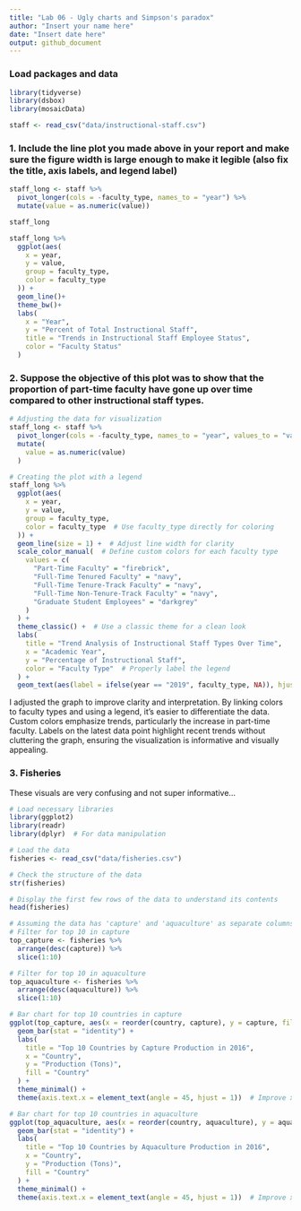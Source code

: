 ```yaml
---
title: "Lab 06 - Ugly charts and Simpson's paradox"
author: "Insert your name here"
date: "Insert date here"
output: github_document
---
```


### Load packages and data

```r


library(tidyverse) 
library(dsbox)
library(mosaicData) 

staff <- read_csv("data/instructional-staff.csv")

```

### 1. Include the line plot you made above in your report and make sure the figure width is large enough to make it legible (also fix the title, axis labels, and legend label)

```r
staff_long <- staff %>%
  pivot_longer(cols = -faculty_type, names_to = "year") %>%
  mutate(value = as.numeric(value))

staff_long
```

```r
staff_long %>%
  ggplot(aes(
    x = year,
    y = value,
    group = faculty_type,
    color = faculty_type
  )) +
  geom_line()+
  theme_bw()+
  labs(
    x = "Year",
    y = "Percent of Total Instructional Staff",
    title = "Trends in Instructional Staff Employee Status",
    color = "Faculty Status"
  )
```

### 2. Suppose the objective of this plot was to show that the proportion of part-time faculty have gone up over time compared to other instructional staff types.

```r

# Adjusting the data for visualization
staff_long <- staff %>%
  pivot_longer(cols = -faculty_type, names_to = "year", values_to = "value") %>%
  mutate(
    value = as.numeric(value)
  )

# Creating the plot with a legend
staff_long %>%
  ggplot(aes(
    x = year,
    y = value,
    group = faculty_type,
    color = faculty_type  # Use faculty_type directly for coloring
  )) +
  geom_line(size = 1) +  # Adjust line width for clarity
  scale_color_manual(  # Define custom colors for each faculty type
    values = c(
      "Part-Time Faculty" = "firebrick",
      "Full-Time Tenured Faculty" = "navy",
      "Full-Time Tenure-Track Faculty" = "navy",
      "Full-Time Non-Tenure-Track Faculty" = "navy",
      "Graduate Student Employees" = "darkgrey"
    )
  ) +
  theme_classic() +  # Use a classic theme for a clean look
  labs(
    title = "Trend Analysis of Instructional Staff Types Over Time",
    x = "Academic Year",
    y = "Percentage of Instructional Staff",
    color = "Faculty Type"  # Properly label the legend
  ) +
  geom_text(aes(label = ifelse(year == "2019", faculty_type, NA)), hjust = 1.1, vjust = 0)  # Add labels for the latest year


```

I adjusted the graph to improve clarity and interpretation. By linking colors to faculty types and using a legend, it's easier to differentiate the data. Custom colors emphasize trends, particularly the increase in part-time faculty. Labels on the latest data point highlight recent trends without cluttering the graph, ensuring the visualization is informative and visually appealing.


### 3. Fisheries

These visuals are very confusing and not super informative... 


```r

# Load necessary libraries
library(ggplot2)
library(readr)
library(dplyr)  # For data manipulation

# Load the data
fisheries <- read_csv("data/fisheries.csv")

# Check the structure of the data
str(fisheries)

# Display the first few rows of the data to understand its contents
head(fisheries)


```
```r

# Assuming the data has 'capture' and 'aquaculture' as separate columns
# Filter for top 10 in capture
top_capture <- fisheries %>%
  arrange(desc(capture)) %>%
  slice(1:10)

# Filter for top 10 in aquaculture
top_aquaculture <- fisheries %>%
  arrange(desc(aquaculture)) %>%
  slice(1:10)

```

```r

# Bar chart for top 10 countries in capture
ggplot(top_capture, aes(x = reorder(country, capture), y = capture, fill = country)) +
  geom_bar(stat = "identity") +
  labs(
    title = "Top 10 Countries by Capture Production in 2016",
    x = "Country",
    y = "Production (Tons)",
    fill = "Country"
  ) +
  theme_minimal() +
  theme(axis.text.x = element_text(angle = 45, hjust = 1))  # Improve x-axis labels readability

# Bar chart for top 10 countries in aquaculture
ggplot(top_aquaculture, aes(x = reorder(country, aquaculture), y = aquaculture, fill = country)) +
  geom_bar(stat = "identity") +
  labs(
    title = "Top 10 Countries by Aquaculture Production in 2016",
    x = "Country",
    y = "Production (Tons)",
    fill = "Country"
  ) +
  theme_minimal() +
  theme(axis.text.x = element_text(angle = 45, hjust = 1))  # Improve x-axis labels readability


```